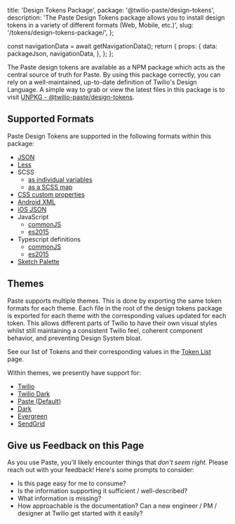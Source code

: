   title: 'Design Tokens Package',
  package: '@twilio-paste/design-tokens',
  description:
    'The Paste Design Tokens package allows you to install design tokens in a variety of different formats (Web, Mobile, etc.)',
  slug: '/tokens/design-tokens-package/',
};



  const navigationData = await getNavigationData();
  return {
    props: {
      data: packageJson,
      navigationData,
    },
  };
};

<NormalizedPatternHeader
  categoryRoute={SidebarCategoryRoutes.TOKENS}
  githubUrl="https://github.com/twilio-labs/paste/tree/main/packages/paste-design-tokens"
  data={props.data}
  shoudShowInPageNav={false}
  shouldShowVersion
/>

<contentwrapper>

<PageAside data={mdxHeadings} />

<content>

The Paste design tokens are available as a NPM package which acts as the central source of truth for Paste. By using this package correctly, you can rely on a well-maintained, up-to-date definition of Twilio's Design Language. A simple way to grab or view the latest files in this package is to visit [UNPKG - @twilio-paste/design-tokens](https://unpkg.com/browse/@twilio-paste/design-tokens/dist/).

## Supported Formats

Paste Design Tokens are supported in the following formats within this package:

- [JSON](https://unpkg.com/browse/@twilio-paste/design-tokens/dist/tokens.json)
- [Less](https://unpkg.com/browse/@twilio-paste/design-tokens/dist/tokens.less)
- SCSS
  - [as individual variables](https://unpkg.com/browse/@twilio-paste/design-tokens/dist/tokens.default.scss)
  - [as a SCSS map](https://unpkg.com/browse/@twilio-paste/design-tokens/dist/tokens.map.scss)
- [CSS custom properties](https://unpkg.com/browse/@twilio-paste/design-tokens/dist/tokens.custom-properties.css)
- [Android XML](https://unpkg.com/browse/@twilio-paste/design-tokens/dist/tokens.android.xml)
- [iOS JSON](https://unpkg.com/browse/@twilio-paste/design-tokens/dist/tokens.ios.json)
- JavaScript
  - [commonJS](https://unpkg.com/browse/@twilio-paste/design-tokens/dist/tokens.common.js)
  - [es2015](https://unpkg.com/browse/@twilio-paste/design-tokens/dist/tokens.es6.js)
- Typescript definitions
  - [commonJS](https://unpkg.com/browse/@twilio-paste/design-tokens/dist/tokens.common.d.ts)
  - [es2015](https://unpkg.com/browse/@twilio-paste/design-tokens/dist/tokens.es6.d.ts)
- [Sketch Palette](https://unpkg.com/browse/@twilio-paste/design-tokens/dist/sketch.sketchpalette)

## Themes

Paste supports multiple themes. This is done by exporting the same token formats for each theme. Each file in the root of the design tokens package is exported for each theme with the corresponding values updated for each token. This allows different parts of Twilio to have their own visual styles whilst still maintaining a consistent Twilio feel, coherent component behavior, and preventing Design System bloat.

See our list of Tokens and their corresponding values in the [Token List](/tokens/) page.

Within themes, we presently have support for:

- [Twilio](https://unpkg.com/browse/@twilio-paste/design-tokens/dist/themes/twilio/)
- [Twilio Dark](https://unpkg.com/browse/@twilio-paste/design-tokens/dist/themes/twilio-dark/)
- [Paste (Default)](https://unpkg.com/browse/@twilio-paste/design-tokens/dist/)
- [Dark](https://unpkg.com/browse/@twilio-paste/design-tokens/dist/themes/dark/)
- [Evergreen](https://unpkg.com/browse/@twilio-paste/design-tokens/dist/themes/evergreen/)
- [SendGrid](https://unpkg.com/browse/@twilio-paste/design-tokens/dist/themes/sendgrid/)

## Give us Feedback on this Page

As you use Paste, you'll likely encounter things that _don't seem right_. Please reach out with your feedback! Here's some prompts to consider:

- Is this page easy for me to consume?
- Is the information supporting it sufficient / well-described?
- What information is missing?
- How approachable is the documentation? Can a new engineer / PM / designer at Twilio get started with it easily?

<ChangelogRevealer>
  <Changelog />
</ChangelogRevealer>

</content>

</contentwrapper>
